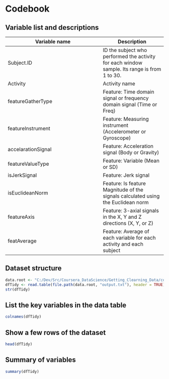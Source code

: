Codebook
========
Variable list and descriptions
------------------------------

Variable name     | Description
------------------|------------
Subject.ID        | ID the subject who performed the activity for each window sample. Its range is from 1 to 30.
Activity          | Activity name
featureGatherType | Feature: Time domain signal or frequency domain signal (Time or Freq)
featureInstrument | Feature: Measuring instrument (Accelerometer or Gyroscope)
accelarationSignal| Feature: Acceleration signal (Body or Gravity)
featureValueType  | Feature: Variable (Mean or SD)
isJerkSignal      | Feature: Jerk signal
isEuclideanNorm   | Feature: Is feature Magnitude of the signals calculated using the Euclidean norm
featureAxis       | Feature: 3-axial signals in the X, Y and Z directions (X, Y, or Z)
featAverage       | Feature: Average of each variable for each activity and each subject

Dataset structure
-----------------

```r
data.root <- "C:/Dev/Src/Coursera_DataScience/Getting_Clearning_Data/course_project/GetCleanDataCourseProject/UCI HAR Dataset"
dfTidy <- read.table(file.path(data.root, "output.txt"), header = TRUE)
str(dfTidy)
```

List the key variables in the data table
----------------------------------------

```r
colnames(dfTidy)
```

Show a few rows of the dataset
------------------------------

```r
head(dfTidy)
```

Summary of variables
--------------------

```r
summary(dfTidy)
```
